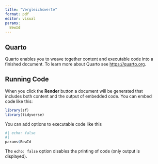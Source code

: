 ```yaml
---
title: "Vergleichswerte"
format: pdf
editor: visual
params:
  BewId
---
```


## Quarto

Quarto enables you to weave together content and executable code into a finished document. To learn more about Quarto see <https://quarto.org>.

## Running Code

When you click the **Render** button a document will be generated that includes both content and the output of embedded code. You can embed code like this:

```r
library(sf)
library(tidyverse)
```

You can add options to executable code like this

```r
#| echo: false
#| 
params$BewId 
```

The `echo: false` option disables the printing of code (only output is displayed).
